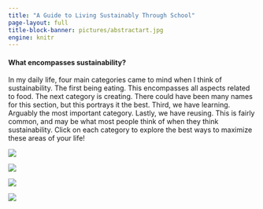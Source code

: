 ```yaml
---
title: "A Guide to Living Sustainably Through School"
page-layout: full
title-block-banner: pictures/abstractart.jpg
engine: knitr
---
```


#### What encompasses sustainability?

In my daily life, four main categories came to mind when I think of sustainability. The first being eating. This encompasses all aspects related to food. The next category is creating. There could have been many names for this section, but this portrays it the best. Third, we have learning. Arguably the most important category. Lastly, we have reusing. This is fairly common, and may be what most people think of when they think sustainability. Click on each category to explore the best ways to maximize these areas of your life!

::: {layout-ncol="2"}
[![](pictures/tomatoleafEating.png){fig-align="left"}](https://sustainablyliving.netlify.app/eating)

[![](pictures/diywallartCreating.png){fig-align="right"}](https://sustainablyliving.netlify.app/creating)

[![](pictures/recordflowerwallReusing.png){fig-align="left"}](https://sustainablyliving.netlify.app/reusing)

[![](pictures/notionLearning.png){fig-align="right"}](https://sustainablyliving.netlify.app/learning)
:::

